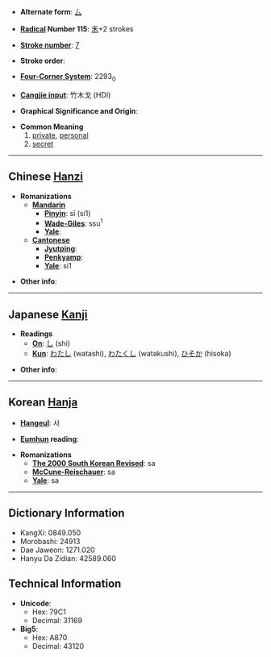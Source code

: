 * '''Alternate form''': [[厶]]

* '''[[Wiktionary:Chinese radical index| Radical]] Number 115''': [[Wiktionary:Chinese radical index 禾|禾]]+2 strokes

* '''[[Wiktionary:Chinese total strokes index|Stroke number]]''': [[Wiktionary:Chinese total strokes index 7|7]]

* '''Stroke order''': 

* '''[[Wiktionary:Chinese four corner index|Four-Corner System]]''': 2293<sub>0</sub>

* '''[[Wiktionary:Chinese Cangjie index|Cangjie input]]''': 竹木戈 (HDI)

* '''Graphical Significance and Origin''': 

* '''Common Meaning'''
*#[[private]], [[personal]]
*# [[secret]]


----

== Chinese [[Hanzi]] ==

* '''Romanizations'''
** '''[[Mandarin]]'''
*** '''[[Pinyin]]''': sī (si1)
*** '''[[Wade-Giles]]''': ssu<sup>1</sup>
*** '''[[Yale]]''': 
** '''[[Cantonese]]'''
*** '''[[Jyutping]]''':
*** '''[[Penkyamp]]''': 
*** '''[[Yale]]''': si1

* '''Other info''': 

----

== Japanese [[Kanji]] ==

* '''Readings'''
** '''[[On]]''': [[し]] (shi)
** '''[[Kun]]''': [[わたし]] (watashi), [[わたくし]] (watakushi), [[ひそか]] (hisoka)

* '''Other info''':  

----

== Korean [[Hanja]] ==

* '''[[Hangeul]]''': 사

* '''[[Eumhun]] reading''': 

* '''Romanizations'''
** '''[[The 2000 South Korean Revised Romanization|The 2000 South Korean Revised]]''': sa
** '''[[McCune-Reischauer]]''': sa
** '''[[Yale]]''': sa

----

== Dictionary Information ==

* KangXi: 0849.050
* Morobashi: 24913
* Dae Jaweon: 1271.020
* Hanyu Da Zidian: 42589.060

== Technical Information ==

* '''Unicode''':
** Hex: 79C1
** Decimal: 31169
* '''Big5''':
** Hex: A870
** Decimal: 43120